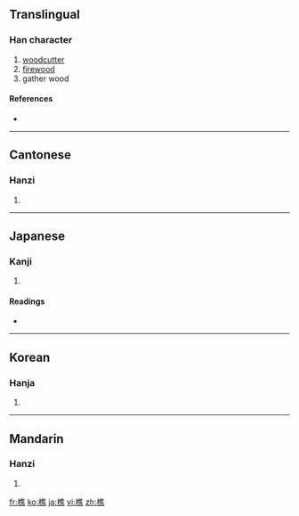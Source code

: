 ==Translingual==

===Han character===
{{Han char|rn=75|rad=木|as=12|sn=16|four=4093<sub>1</sub>|canj=木人土火 (DOGF)}}

# [[woodcutter]]
# [[firewood]]
# gather wood

====References====
* {{Han ref|kx=0551.220|dkj=15489|dj=0939.240|hdz=21293.070|uh=6A35|ud=27189|bh=BEF6|bd=48886}}

----

==Cantonese==

===Hanzi===
{{yue-hanzi|jyut=|y=chiu4}}

# {{defn|Cantonese|sort=木12}}

----

==Japanese==

===Kanji===
{{ja-kanji|grade=|rs=木12}}

# {{defn|Japanese|sort=木12}}

====Readings====
* {{ja-readings|on=[[しょう]] (shō)|kun=[[きこる]] (kikoru), [[きこり]] (kikori)}}

----

==Korean==

===Hanja===
{{ko-hanja|hangeul=초|eumhun=|rv=cho|mr=ch'o|y=cho}}

# {{defn|Korean|sort=木12}}

----

==Mandarin==

===Hanzi===
{{cmn-hanzi|pin=[[qiáo]] ([[qiao2]])|wg=ch'iao<sup>2</sup>}}

# {{defn|Mandarin|sort=木12}}

[[fr:樵]]
[[ko:樵]]
[[ja:樵]]
[[vi:樵]]
[[zh:樵]]